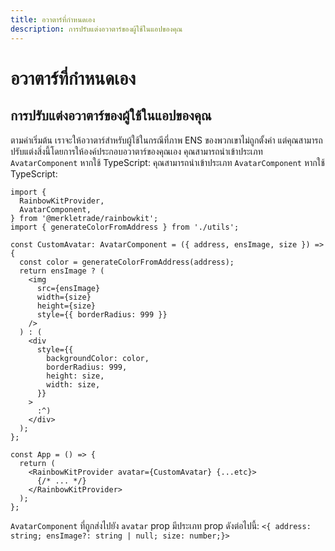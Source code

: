 ```yaml
---
title: อวาตาร์ที่กำหนดเอง
description: การปรับแต่งอวาตาร์ของผู้ใช้ในแอปของคุณ
---
```


# อวาตาร์ที่กำหนดเอง

## การปรับแต่งอวาตาร์ของผู้ใช้ในแอปของคุณ

ตามค่าเริ่มต้น เราจะให้อวาตาร์สำหรับผู้ใช้ในกรณีที่ภาพ ENS ของพวกเขาไม่ถูกตั้งค่า แต่คุณสามารถปรับแต่งสิ่งนี้โดยการให้องค์ประกอบอวาตาร์ของคุณเอง คุณสามารถนำเข้าประเภท `AvatarComponent` หากใช้ TypeScript: คุณสามารถนำเข้าประเภท `AvatarComponent` หากใช้ TypeScript:

```tsx
import {
  RainbowKitProvider,
  AvatarComponent,
} from '@merkletrade/rainbowkit';
import { generateColorFromAddress } from './utils';

const CustomAvatar: AvatarComponent = ({ address, ensImage, size }) => {
  const color = generateColorFromAddress(address);
  return ensImage ? (
    <img
      src={ensImage}
      width={size}
      height={size}
      style={{ borderRadius: 999 }}
    />
  ) : (
    <div
      style={{
        backgroundColor: color,
        borderRadius: 999,
        height: size,
        width: size,
      }}
    >
      :^)
    </div>
  );
};

const App = () => {
  return (
    <RainbowKitProvider avatar={CustomAvatar} {...etc}>
      {/* ... */}
    </RainbowKitProvider>
  );
};
```

`AvatarComponent` ที่ถูกส่งไปยัง `avatar` prop มีประเภท prop ดังต่อไปนี้: `<{ address: string; ensImage?: string | null; size: number;}>`
